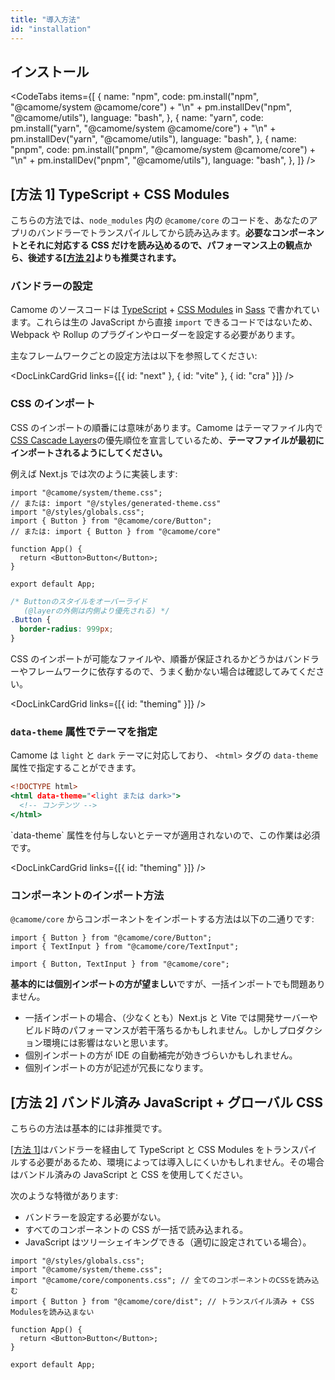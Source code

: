 ```yaml
---
title: "導入方法"
id: "installation"
---
```


## インストール

<CodeTabs
  items={[
    {
      name: "npm",
      code:
        pm.install("npm", "@camome/system @camome/core") +
        "\n" +
        pm.installDev("npm", "@camome/utils"),
      language: "bash",
    },
    {
      name: "yarn",
      code:
        pm.install("yarn", "@camome/system @camome/core") +
        "\n" +
        pm.installDev("yarn", "@camome/utils"),
      language: "bash",
    },
    {
      name: "pnpm",
      code:
        pm.install("pnpm", "@camome/system @camome/core") +
        "\n" +
        pm.installDev("pnpm", "@camome/utils"),
      language: "bash",
    },
  ]}
/>

## [方法 1] TypeScript + CSS Modules

こちらの方法では、`node_modules` 内の `@camome/core` のコードを、あなたのアプリのバンドラーでトランスパイルしてから読み込みます。**必要なコンポーネントとそれに対応する CSS だけを読み込めるので、パフォーマンス上の観点から、後述する[[方法 2]](/docs/guide/installation#%E6%96%B9%E6%B3%95-2-%E3%83%90%E3%83%B3%E3%83%89%E3%83%AB%E6%B8%88%E3%81%BF-javascript--%E3%82%B0%E3%83%AD%E3%83%BC%E3%83%90%E3%83%AB-css)よりも推奨されます。**

### バンドラーの設定

Camome のソースコードは [TypeScript](https://www.typescriptlang.org/) + [CSS Modules](https://github.com/css-modules/css-modules) in [Sass](https://sass-lang.com/) で書かれています。これらは生の JavaScript から直接 `import` できるコードではないため、Webpack や Rollup のプラグインやローダーを設定する必要があります。

主なフレームワークごとの設定方法は以下を参照してください:

<DocLinkCardGrid links={[{ id: "next" }, { id: "vite" }, { id: "cra" }]} />

### CSS のインポート

CSS のインポートの順番には意味があります。Camome はテーマファイル内で [CSS Cascade Layers](https://developer.mozilla.org/ja/docs/Web/CSS/@layer)の優先順位を宣言しているため、**テーマファイルが最初にインポートされるようにしてください。**

例えば Next.js では次のように実装します:

```tsx:_app.tsx
import "@camome/system/theme.css";
// または: import "@/styles/generated-theme.css"
import "@/styles/globals.css";
import { Button } from "@camome/core/Button";
// または: import { Button } from "@camome/core"

function App() {
  return <Button>Button</Button>;
}

export default App;
```

```css:globals.css
/* Buttonのスタイルをオーバーライド
   (@layerの外側は内側より優先される) */
.Button {
  border-radius: 999px;
}
```

<Message status="info">
  CSS
  のインポートが可能なファイルや、順番が保証されるかどうかはバンドラーやフレームワークに依存するので、うまく動かない場合は確認してみてください。
</Message>

<DocLinkCardGrid links={[{ id: "theming" }]} />

### `data-theme` 属性でテーマを指定

Camome は `light` と `dark` テーマに対応しており、 `<html>` タグの `data-theme` 属性で指定することができます。

```html:index.html
<!DOCTYPE html>
<html data-theme="<light または dark>">
  <!-- コンテンツ -->
</html>
```

<Message status="warn">
  `data-theme` 属性を付与しないとテーマが適用されないので、この作業は必須です。
</Message>

<DocLinkCardGrid links={[{ id: "theming" }]} />

### コンポーネントのインポート方法

`@camome/core` からコンポーネントをインポートする方法は以下の二通りです:

```tsx:個別インポート
import { Button } from "@camome/core/Button";
import { TextInput } from "@camome/core/TextInput";
```

```tsx:一括インポート
import { Button, TextInput } from "@camome/core";
```

**基本的には個別インポートの方が望ましい**ですが、一括インポートでも問題ありません。

- 一括インポートの場合、（少なくとも）Next.js と Vite では開発サーバーやビルド時のパフォーマンスが若干落ちるかもしれません。しかしプロダクション環境には影響はないと思います。
- 個別インポートの方が IDE の自動補完が効きづらいかもしれません。
- 個別インポートの方が記述が冗長になります。

## [方法 2] バンドル済み JavaScript + グローバル CSS

<Message status="warn">こちらの方法は基本的には非推奨です。</Message>

[[方法 1]](#方法-1-typescript--css-modules)はバンドラーを経由して TypeScript と CSS Modules をトランスパイルする必要があるため、環境によっては導入しにくいかもしれません。その場合はバンドル済みの JavaScript と CSS を使用してください。

次のような特徴があります:

- バンドラーを設定する必要がない。
- すべてのコンポーネントの CSS が一括で読み込まれる。
- JavaScript はツリーシェイキングできる（適切に設定されている場合）。

```tsx:_app.tsx
import "@/styles/globals.css";
import "@camome/system/theme.css";
import "@camome/core/components.css"; // 全てのコンポーネントのCSSを読み込む
import { Button } from "@camome/core/dist"; // トランスパイル済み + CSS Modulesを読み込まない

function App() {
  return <Button>Button</Button>;
}

export default App;
```
